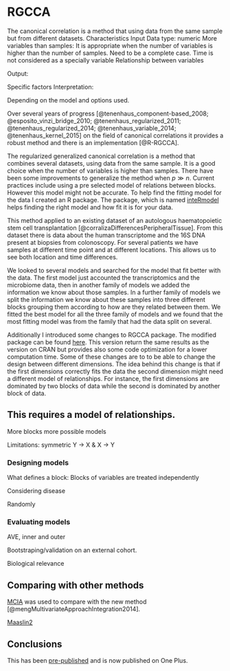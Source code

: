 # RGCCA

The canonical correlation is a method that using data from the same sample but from different datasets.
Characteristics Input Data type: numeric More variables than samples: It is appropriate when the number of variables is higher than the number of samples.
Need to be a complete case.
Time is not considered as a specially variable Relationship between variables

Output:

Specific factors Interpretation:

Depending on the model and options used.

Over several years of progress [@tenenhaus_component-based_2008; @esposito_vinzi_bridge_2010; @tenenhaus_regularized_2011; @tenenhaus_regularized_2014; @tenenhaus_variable_2014; @tenenhaus_kernel_2015] on the field of canonical correlations it provides a robust method and there is an implementation [@R-RGCCA].

The regularized generalized canonical correlation is a method that combines several datasets, using data from the same sample.
It is a good choice when the number of variables is higher than samples.
There have been some improvements to generalize the method when $p \gg n$.
Current practices include using a pre selected model of relations between blocks.
However this model might not be accurate.
To help find the fitting model for the data I created an R package.
The package, which is named [inteRmodel](https://llrs.github.io/inteRmodel/) helps finding the right model and how fit it is for your data.

This method applied to an existing dataset of an autologous haematopoietic stem cell transplantation [@corralizaDifferencesPeripheralTissue].
From this dataset there is data about the human transcriptome and the 16S DNA present at biopsies from colonoscopy.
For several patients we have samples at different time point and at different locations.
This allows us to see both location and time differences.

We looked to several models and searched for the model that fit better with the data.
The first model just accounted the transcriptomics and the microbiome data, then in another family of models we added the information we know about those samples.
In a further family of models we split the information we know about these samples into three different blocks grouping them according to how are they related between them.
We fitted the best model for all the three family of models and we found that the most fitting model was from the family that had the data split on several.

Additionally I introduced some changes to RGCCA package.
The modified package can be found [here](https://github.com/llrs/RGCCA/).
This version return the same results as the version on CRAN but provides also some code optimization for a lower computation time.
Some of these changes are to to be able to change the design between different dimensions.
The idea behind this change is that if the first dimensions correctly fits the data the second dimension might need a different model of relationships.
For instance, the first dimensions are dominated by two blocks of data while the second is dominated by another block of data.

## This requires a model of relationships.

More blocks more possible models

Limitations: symmetric Y -\> X & X -\> Y

### Designing models

What defines a block: Blocks of variables are treated independently

Considering disease

Randomly

### Evaluating models

AVE, inner and outer

Bootstraping/validation on an external cohort.

Biological relevance

## Comparing with other methods

[MCIA](https://bioconductor.org/packages/omicade4 "Omicade4") was used to compare with the new method [@mengMultivariateApproachIntegration2014].

[Maaslin2](https://bioconductor.org/packages/Maaslin2 "Maaslin2")

## Conclusions

This has been [pre-published](https://www.medrxiv.org/content/10.1101/2020.04.16.20031492v1 "Preprint") and is now published on One Plus.
